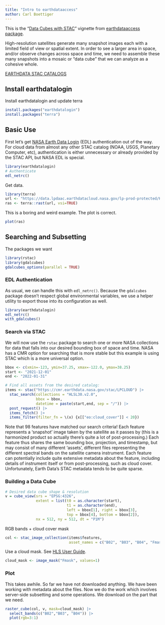```yaml
---
title: "Intro to earthdataaccess"
author: Carl Boettiger
---
```


This is the "[Data Cubes with STAC](https://boettiger-lab.github.io/earthdatalogin/articles/gdalcubes-stac-cog.html)" vignette from [earthdataaccess package](https://boettiger-lab.github.io/earthdatalogin).

High-resolution satellites generate many snapshot images each with a limited field of view or spatial extent.  In order to see a larger area in space, and/or observe changes across space and time, we need to assemble these many snapshots into a mosaic or "data cube" that we can analyze as a cohesive whole. 


[EARTHDATA STAC CATALOGS](https://radiantearth.github.io/stac-browser/#/external/cmr.earthdata.nasa.gov/stac/)

## Install earthdatalogin

Install earthdatalogin and update terra

```r
install.packages("earthdatalogin")
install.packages("terra")
```

## Basic Use

First let's get [NASA Earth Data Login](https://urs.earthdata.nasa.gov/) (EDL) authentication out of the way. For cloud data from almost any other STAC catalog (NOAA, USGS, Planetary Computer, etc), authentication is either unnecessary or already provided by the STAC API, but NASA EDL is special. 

```r
library(earthdatalogin)
# Authenticate
edl_netrc()
```

Get data.
```r
library(terra)
url <- "https://data.lpdaac.earthdatacloud.nasa.gov/lp-prod-protected/HLSL30.020/HLS.L30.T56JKT.2023246T235950.v2.0/HLS.L30.T56JKT.2023246T235950.v2.0.SAA.tif"
ras <- terra::rast(url, vsi=TRUE)
```
This is a boring and weird example. The plot is correct.
```r
plot(ras)
```


## Searching and Subsetting


The packages we want
```r
library(rstac)
library(gdalcubes)
gdalcubes_options(parallel = TRUE) 
```


### EDL Authentication

As usual, we can handle this with `edl_netrc()`.  Because the `gdalcubes` package doesn't respect global environmental variables, we use a helper utility to export those into its configuration as well.

```r
library(earthdatalogin)
edl_netrc()
with_gdalcubes()
```

### Search via STAC

We will now use the `rstac` package to search one or more NASA collections for data that falls into our desired bounding box of space and time. NASA has a CMR option for searching that is more stable but this example is using STAC which is a more universal option.


```r
bbox <- c(xmin=-123, ymin=37.25, xmax=-122.0, ymax=38.25) 
start <- "2021-12-01"
end <- "2022-01-31"

# Find all assets from the desired catalog:
items <- stac("https://cmr.earthdata.nasa.gov/stac/LPCLOUD") |> 
  stac_search(collections = "HLSL30.v2.0",
              bbox = bbox,
              datetime = paste(start,end, sep = "/")) |>
  post_request() |>
  items_fetch() |>
  items_filter(filter_fn = \(x) {x[["eo:cloud_cover"]] < 20})
```


Note that 98 features have matched our search criteria! Each feature represents a 'snapshot' image taken by the satellite as it passes by (this is a harmonized product so actually there's quite a lot of post-processing.)  Each feature thus shares the same bounding box, projection, and timestamp, but may consist of many different 'assets', different files representing the different spectral bands on the satellite camera instrument.  Each feature can potentially include quite extensive metadata about the feature, including details of instrument itself or from post-processing, such as cloud cover.  Unfortunately, Earth Data's STAC metadata tends to be quite sparse. 


### Building a Data Cube

```r
# Desired data cube shape & resolution
v = cube_view(srs = "EPSG:4326",
              extent = list(t0 = as.character(start), 
                            t1 = as.character(end),
                            left = bbox[1], right = bbox[3],
                            top = bbox[4], bottom = bbox[2]),
              nx = 512, ny = 512, dt = "P1M")
```

RGB bands + cloud cover mask

```r
col <- stac_image_collection(items$features, 
                             asset_names = c("B02", "B03", "B04", "Fmask"))
```

Use a cloud mask. See [HLS User Guide](https://lpdaac.usgs.gov/documents/1326/HLS_User_Guide_V2.pdf).

```r
cloud_mask <- image_mask("Fmask", values=1)
```

### Plot

This takes awhile. So far we have not downloaded anything. We have been working with metadata about the files. Now we do the work which involves server-side subsetting and some operations. We download on the part that we need.
```r
raster_cube(col, v, mask=cloud_mask) |>
  select_bands(c("B02","B03", "B04")) |>
  plot(rgb=3:1)
```
